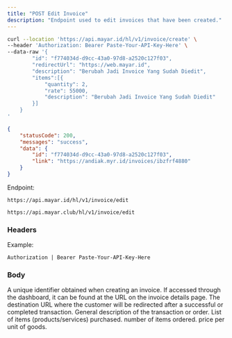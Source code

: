 ```yaml
---
title: "POST Edit Invoice"
description: "Endpoint used to edit invoices that have been created."
---
```


<RequestExample>

```bash Request Example
curl --location 'https://api.mayar.id/hl/v1/invoice/create' \
--header 'Authorization: Bearer Paste-Your-API-Key-Here' \
--data-raw '{
    	"id": "f774034d-d9cc-43a0-97d8-a2520c127f03",
    	"redirectUrl": "https://web.mayar.id",
    	"description": "Berubah Jadi Invoice Yang Sudah Diedit",
    	"items":[{
        	"quantity": 2,
        	"rate": 55000,
        	"description": "Berubah Jadi Invoice Yang Sudah Diedit"
    	}]
	}
'
```

</RequestExample>

<ResponseExample>

```json Response Example 200
{
    "statusCode": 200,
    "messages": "success",
    "data": {
        "id": "f774034d-d9cc-43a0-97d8-a2520c127f03",
        "link": "https://andiak.myr.id/invoices/ibzfrf4880"
    }
}
```

</ResponseExample>

Endpoint:

<CodeGroup>

```Production Production
https://api.mayar.id/hl/v1/invoice/edit
```


```Sandbox Sandbox
https://api.mayar.club/hl/v1/invoice/edit
```

</CodeGroup>

### Headers

<ResponseField name="Authorization" type="string" required>
  Example:

  `Authorization | Bearer Paste-Your-API-Key-Here`
</ResponseField>

### Body

<ParamField path="id" type="string (even though it is a UUID, it is still stored as a string).">
  A unique identifier obtained when creating an invoice. If accessed through the dashboard, it can be found at the URL on the invoice details page.
</ParamField>

<ParamField path="redirectURL" type="string" required>
  The destination URL where the customer will be redirected after a successful or completed transaction.
</ParamField>

<ParamField path="description" type="string" required>
  General description of the transaction or order.
</ParamField>

<ParamField path="items" type="array">
  List of items (products/services) purchased.
</ParamField>

<ParamField path="quantity" type="number">
  number of items ordered.
</ParamField>

<ParamField path="rate" type="number">
  price per unit of goods.
</ParamField>